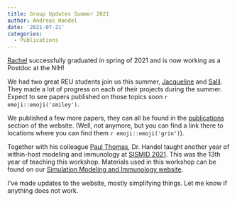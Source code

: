 ```yaml
---
title: Group Updates Summer 2021
author: Andreas Handel
date: '2021-07-21'
categories:
  - Publications
---
```


[Rachel](/people/rachel-mercaldo/) successfully graduated in spring of 2021 and is now working as a Postdoc at the NIH!

We had two great REU students join us this summer, [Jacqueline](/people/jacqueline-dworaczyk/) and [Salil](/people/salil-goyal/). They made a lot of progress on each of their projects during the summer. Expect to see papers published on those topics soon `r emoji::emoji('smiley')`.

We published a few more papers, they can all be found in the [publications](/publications.html) section of the website. (Well, not anymore, but you can find a link there to locations where you can find them `r emoji::emoji('grin')`).

Together with his colleague [Paul Thomas](https://www.stjude.org/directory/t/paul-thomas.html), Dr. Handel taught another year of within-host modeling and immunology at [SISMID 2021](https://andreashandel.github.io/SISMID2021/). This was the 13th year of teaching this workshop. Materials used in this workshop can be found on our [Simulation Modeling and Immunology website](https://andreashandel.github.io/SMIcourse/).

I've made updates to the website, mostly simplifying things. Let me know if anything does not work.


